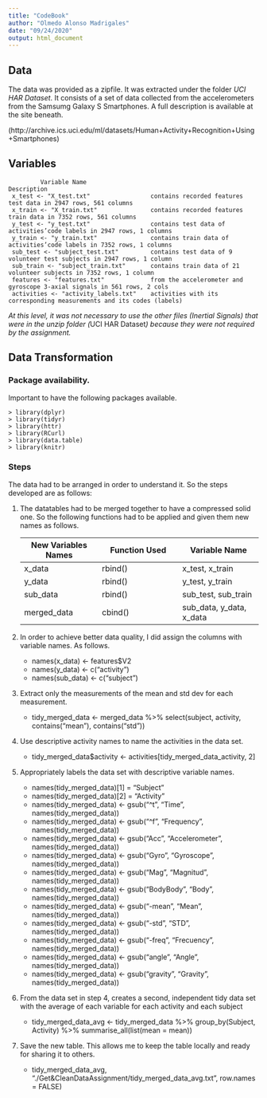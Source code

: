 ```yaml
---
title: "CodeBook"
author: "Olmedo Alonso Madrigales"
date: "09/24/2020"
output: html_document
---
```


## Data

The data was provided  as a zipfile.  It was extracted under the folder *UCI HAR Dataset*. It consists of a set of data collected from the accelerometers from the Samsumg Galaxy S Smartphones.  A full description is available at the site beneath. 

(http://archive.ics.uci.edu/ml/datasets/Human+Activity+Recognition+Using+Smartphones)

## Variables

             Variable Name                                            Description
     x_test <- "X_test.txt"                 contains recorded features test data in 2947 rows, 561 columns
     x_train <- "X_train.txt"               contains recorded features train data in 7352 rows, 561 columns
     y_test <- "y_test.txt"                 contains test data of activities’code labels in 2947 rows, 1 columns
     y_train <- "y_train.txt"               contains train data of activities’code labels in 7352 rows, 1 columns 
     sub_test <- "subject_test.txt"         contains test data of 9 volunteer test subjects in 2947 rows, 1 column
     sub_train <- "subject_train.txt"       contains train data of 21 volunteer subjects in 7352 rows, 1 column
     features <- "features.txt"             from the accelerometer and gyroscope 3-axial signals in 561 rows, 2 cols
     activities <- "activity_labels.txt"    activities with its corresponding measurements and its codes (labels)

*At this level, it was not necessary to use the other files (Inertial Signals) that were in the unzip folder (*UCI HAR Dataset*) because they were not required by the assignment.*

## Data Transformation

### Package availability.

Important to have the following packages available.

    > library(dplyr)
    > library(tidyr)
    > library(httr)
    > library(RCurl)
    > library(data.table)
    > library(knitr)

### Steps

The data had to be arranged in order to understand it.  So the steps developed are as follows:

1. The datatables had to be merged together to have a compressed solid one.  So the following functions had to be applied and given them new names as follows.

    New Variables Names       |       Function Used         |      Variable Name
  ----------------------------|-----------------------------|-----------------------------
         x_data               |          rbind()            |    x_test, x_train  
         y_data               |          rbind()            |    y_test, y_train  
         sub_data             |          rbind()            |    sub_test, sub_train
       merged_data            |          cbind()            |    sub_data, y_data, x_data

2. In order to achieve better data quality, I did assign the columns with variable names.  As follows.

   + names(x_data)  <- features$V2
   + names(y_data)  <- c("activity")
   + names(sub_data)  <- c("subject")

3. Extract only the measurements of the mean and std dev for each measurement.

   + tidy_merged_data <- merged_data %>% select(subject, activity, contains("mean"), contains("std"))

4. Use descriptive activity names to name the activities in the data set.

   + tidy_merged_data$activity <- activities[tidy_merged_data_activity, 2]

5. Appropriately labels the data set with descriptive variable names.

   + names(tidy_merged_data)[1] = "Subject"
   + names(tidy_merged_data)[2] = "Activity"
   + names(tidy_merged_data) <- gsub("^t", "Time", names(tidy_merged_data))
   + names(tidy_merged_data) <- gsub("^f", "Frequency", names(tidy_merged_data))
   + names(tidy_merged_data) <- gsub("Acc", "Accelerometer", names(tidy_merged_data))
   + names(tidy_merged_data) <- gsub("Gyro", "Gyroscope", names(tidy_merged_data))
   + names(tidy_merged_data) <- gsub("Mag", "Magnitud", names(tidy_merged_data))
   + names(tidy_merged_data) <- gsub("BodyBody", "Body", names(tidy_merged_data))
   + names(tidy_merged_data) <- gsub("-mean", "Mean", names(tidy_merged_data))
   + names(tidy_merged_data) <- gsub("-std", "STD", names(tidy_merged_data))
   + names(tidy_merged_data) <- gsub("-freq", "Frecuency", names(tidy_merged_data))
   + names(tidy_merged_data) <- gsub("angle", "Angle", names(tidy_merged_data))
   + names(tidy_merged_data) <- gsub("gravity", "Gravity", names(tidy_merged_data)) 
    
6. From the data set in step 4, creates a second, independent tidy data set with the average of each variable for each activity and each subject

   + tidy_merged_data_avg <- tidy_merged_data %>% group_by(Subject, Activity) %>% summarise_all(list(mean = mean))

7. Save the new table. This allows me to keep the table locally and ready for sharing it to others.
    
   + tidy_merged_data_avg, "./Get&CleanDataAssignment/tidy_merged_data_avg.txt", row.names = FALSE)
